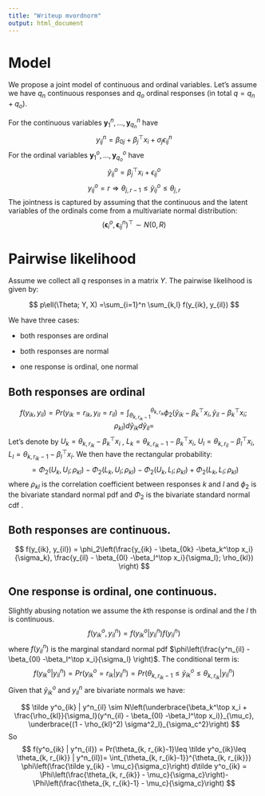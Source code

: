 ```yaml
---
title: "Writeup mvordnorm"
output: html_document
---
```


# Model

We propose a joint model of continuous and ordinal variables. Let's assume we 
have $q_n$ continuous responses and $q_o$ ordinal responses (in total $q=q_n+q_o$).

For the continuous variables $\boldsymbol y^n_{1},\ldots, \boldsymbol y^n_{q_n}$  have 
$$
y^n_{ij} = \beta_{0j} + \beta_j^\top x_i + \sigma_j \epsilon^n_{ij}
$$
For the ordinal variables  $\boldsymbol y^o_{1},\ldots, \boldsymbol y^o_{q_o}$ have 
$$
\tilde y^o_{ij} = \beta_j^\top x_i + \epsilon^o_{ij}
$$
$$
y^o_{ij} = r \Rightarrow \theta_{j, r-1}\leq \tilde y^o_{ij}\leq \theta_{j, r}
$$
The jointness is captured by assuming that the continuous and the latent variables
of the ordinals come from a multivariate normal distribution:
$$
(\boldsymbol\epsilon^o_{i}, \boldsymbol\epsilon^n_{ij})^\top \sim N(0, R)
$$

# Pairwise likelihood

Assume we collect all $q$ responses in a matrix $Y$.
The pairwise likelihood is given by:

$$
p\ell(\Theta; Y, X) =\sum_{i=1}^n \sum_{k,l} f(y_{ik}, y_{il})
$$


We have three cases:

* both responses are ordinal

* both responses are normal

* one response is ordinal, one normal


## Both responses are ordinal

$$
f(y_{ik}, y_{il}) = Pr(y_{ik}=r_{ik}, y_{il} = r_{il}) = \int_{\theta_{k, r_{ik}-1}}^{\theta_{k, r_{ik}}} \phi_2(\tilde y_{ik} - \beta_k^\top x_i, \tilde y_{il} - \beta_k^\top x_i; \rho_{kl}) d\tilde y_{ik}d\tilde y_{il} = 
$$
Let's denote by 
$U_k = \theta_{k, r_{ik}} - \beta_k^\top x_i$ ,
$L_k = \theta_{k, r_{ik}-1} - \beta_k^\top x_i$,
$U_l = \theta_{k, r_{il}} - \beta_l^\top x_i$,
$L_l = \theta_{k, r_{ik}-1} - \beta_l^\top x_i$. We then have the rectangular probability:
$$
=\Phi_2\left(U_k, U_l;  \rho_{kl} \right)-\Phi_2\left(L_k, U_l;  \rho_{kl} \right)-\Phi_2\left(U_k, L_l;  \rho_{kl} \right)
+\Phi_2\left(L_k, L_l;  \rho_{kl} \right)
$$
where $\rho_{kl}$ is the correlation coefficient between responses $k$ and $l$ and $\phi_2$ is
the bivariate standard normal pdf and $\Phi_2$ is the bivariate standard normal cdf .

## Both responses are continuous.

$$
f(y_{ik}, y_{il}) = \phi_2\left(\frac{y_{ik} - \beta_{0k} -\beta_k^\top x_i}{\sigma_k}, \frac{y_{il} - \beta_{0l} -\beta_l^\top x_i}{\sigma_l}; \rho_{kl}) \right)
$$

## One response is ordinal, one continuous.

Slightly abusing notation we assume the $k$th response is ordinal and the $l$ th 
is continuous.
$$
f(y^o_{ik}, y^n_{il}) = f(y^o_{ik} | y^n_{il})f(y^n_{il})
$$
where $f(y^n_{il})$ is the marginal standard normal pdf $\phi\left(\frac{y^n_{il} - \beta_{0l} -\beta_l^\top x_i}{\sigma_l} \right)$. 
The conditional term is:
$$
f(y^o_{ik} | y^n_{il}) = Pr(y^o_{ik}=r_{ik} | y^n_{il}) = Pr(\theta_{k, r_{ik}-1}\leq \tilde y^o_{ik}\leq \theta_{k, r_{ik}} | y^n_{il})
$$
Given that $\tilde y^o_{ik}$ and $y^n_{il}$ are bivariate normals we have:

$$
\tilde y^o_{ik} | y^n_{il} \sim N\left(\underbrace{\beta_k^\top x_i + \frac{\rho_{kl}}{\sigma_l}(y^n_{il} - \beta_{0l} -\beta_l^\top x_i)}_{\mu_c}, \underbrace{(1 - \rho_{kl}^2) \sigma^2_l}_{\sigma_c^2}\right)
$$
So 
$$
f(y^o_{ik} | y^n_{il}) = Pr(\theta_{k, r_{ik}-1}\leq \tilde y^o_{ik}\leq \theta_{k, r_{ik}} | y^n_{il})=
\int_{\theta_{k, r_{ik}-1}}^{\theta_{k, r_{ik}}} \phi\left(\frac{\tilde y_{ik} - \mu_c}{\sigma_c}\right) d\tilde y^o_{ik} = 
\Phi\left(\frac{\theta_{k, r_{ik}} - \mu_c}{\sigma_c}\right)-\Phi\left(\frac{\theta_{k, r_{ik}-1} - \mu_c}{\sigma_c}\right)
$$
